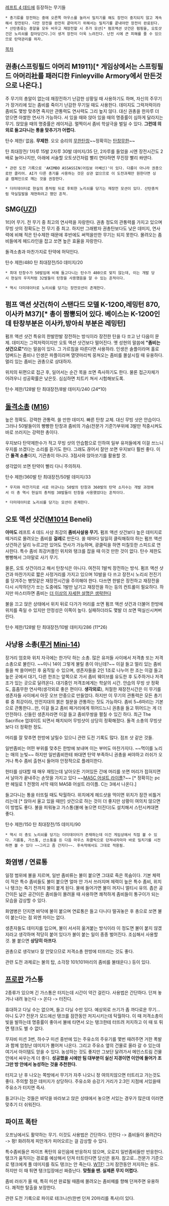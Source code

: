 [[레프트 4 데드]]에 등장하는 무기들

 * 총기류를 장전하는 중에 오른쪽 마우스를 눌러서 밀치기를 해도 장전이 중지되지 않고 계속해서 장전된다. 다만 장전을 완전히 끝마치기 위해서는 밀치기를 끝내야만 장전이 완료된다.
 * 산탄총류는 총알을 모두 비우고 재장전할 시 추가 모션[* 펌프액션 샷건은 펌핑을, 오토샷건은 노리쇠를 잡아당긴다.]이 생겨 장전이 더욱 느려진다. 난전 시에 큰 피해를 줄 수 있으므로 탄약관리를 하자.

[[목차]]

== 권총(스프링필드 아머리 M1911)[* 게임상에서는 스프링필드 아머리社를 패러디한 Finleyville Armory에서 만든것으로 나온다.] ==
주 무기의 총알이 없는데 재장전하기 난감한 상황일 때 사용하기도 하며, 자신의 주무기가 장거리에 있는 좀비를 죽이기 난감한 무기일 때도 사용한다. 데미지도 그럭저럭이라 좀비도 몇방 맞추면 죽지만 관통력도 연사력도 그리 높지 않다. 대신 권총을 한자루 더 얻으면 아쌀한 연사가 가능하다. 서 있을 때와 앉아 있을 때의 명중률이 심하게 달라지는 무기. 앉았을 때의 명중률은 레이저급. 멀찍이서 좀비 학살극을 벌일 수 있다. '''그런데 의외로 들고다니는 통을 맞추기가 어렵다.'''

탄수 제한/
없음. '''무제한'''. 오오 승리의 [[무한탄창]]~~정확히는 [[탄창]][[무한]]~~

탄 최대장전/ 
1자루 15발 
2자루 30발
데미지/35
단, 2자루를 들었을 시엔 장전시간도 2배로 늘어나지만, 아래에 서술할 오토샷건처럼 빨리 연타하면 무진장 빨리 쏴댄다.

 * 관련 도전 기록으로 'AKIMBO ASSASSIN(어킴보 어쌔신)'이 있다. 다름이 아니라 권총으로만 클리어. AI가 다른 총기를 사용하는 것은 상관 없으므로 이 도전과제만 원한다면 싱글 캠페인으로 깨는 것을 권장한다.

 * 더미데이터로 현실의 총처럼 뒤로 후퇴한 노리쇠를 당기는 재장전 모션이 있다. 산탄총처럼 약실일발을 재현하려고 했던 흔적.
== SMG([[UZI]]) ==
1티어 무기. 전 무기 중 최고의 연사력을 자랑한다. 권총 정도의 관통력를 가지고 있으며 무빙 샷의 정확도는 전 무기 중 최고. 하지만 그래봤자 권총탄보다도 낮은 데미지, 연사력에 비해 적은 탄수제한 때문에 후반에도 써먹을만한 무기는 되지 못한다. 몰려오는 좀비들에게 헤드라인을 잡고 쏘면 높은 효율을 자랑한다.

돌격소총과 마찬가지로 탄약에 허덕인다.
 
탄수 제한/480
탄 최대장전/50
데미지/20

 * 최대 탄창수가 50발임에 비해 들고다니는 탄수가 480으로 맞지 않는데, 이는 개발 당시 현실의 우지처럼 32발들이 탄창을 사용했음을 알 수 있는 흔적이다.

 * 역시 더미데이터로 노리쇠를 당기는 장전모션이 존재한다.
== 펌프 액션 샷건(하이 스탠다드 모델 K-1200,레밍턴 870,이사카 M37)[* 총이 짬뽕되어 있다. 베이스는 K-1200인데 탄창부분은 이사카,방아쇠 부분은 레밍턴] ==
펌프 액션 샷건 특유의 한발한발 장전하는 방식이라 장전한 탄을 다 쏘고 난 다음이 문제. 데미지는 그럭저럭이지만 오토 액션 샷건보다 떨어진다. 옛 성현의 말씀에 '''"좀비는 샷건으로"'''라는 말씀이 있다. 그 가르침을 따른다면 사용하라. 인생은 솔플이라며 홀로 덤벼드는 좀비나 인생은 파플이라며 열댓마리씩 뭉쳐오는 좀비를 몰살시킬 때 유용하다. 멀리 있는 좀비는 권총으로 상대하자.

위치의 뒤편으로 접근 후, 일어서는 순간 목을 쏘면 즉사하기도 한다. 물론 접근자체가 어려우니 성공확률은 낮은듯. 심심하면 치트키 쳐서 시험해보도록.

탄수 제한/128발
탄 최대장전/8발
데미지/240 (24*10)

== [[돌격소총]] ([[M16]]) ==
높은 정확도. 강력한 관통력. 쓸 만한 데미지. 빠른 탄창 교체. 대신 무빙 샷은 안습이다. 그러나 50발들이의 빵빵한 탄창과 좀비의 가슴(전문가 기준?)부위에 3발만 적중시켜도 바로 쓰러지는 강력한 총이다.

우지보다 탄약제한수가 적고 무빙 샷의 안습함으로 인하여 일부 유저들에게 이걸 쓰느니 우지를 쓰겠다는 소리를 듣기도 한다. 그래도 끊어서 잘만 쏘면 우지보다 훨씬 좋다. 이건 '''돌격 소총'''이지, 기관총이 아니다. 3점사와 앉아쏘기를 활용할 것.

생각없이 쏘면 탄약이 빨리 다니 주의하자.

탄수 제한/360발
탄 최대장전/50발
데미지/33

 * 우지와 마찬가지로 서로 어긋나는 50발의 탄창과 360발의 탄약 소지수는 개발 과정에서 이 총 역시 현실의 총처럼 30발들이 탄창을 사용했었다는 흔적이다.

 * 더미데이터로 노리쇠를 당기는 모션이 존재한다.
== 오토 액션 샷건([[M1014]] Beneli) ==
'''아마도''' 레프트 4 데드 사상 최강의 '''좀비사살용 무기.''' 펌프 액션 샷건보다 높은 데미지로 떼거리로 몰려오는 좀비를 '''걸레'''로 만든다. 쏠 때마다 일일히 클릭해줘야 하는 펌프 액션 샷건하곤 달리 누르고만 있어도 연사가 가능하며, 광클릭을 하면 미칠듯한 스피드로 연사한다. 특수 좀비 최강커플인 위치와 탱크를 잡을 때 이것 만한 것이 없다. 탄수 제한도 빵빵해서 그야말로 사기 무기.

물론, 오토 샷건이라고 해서 탄창식은 아니다. 여전히 1발씩 장전하는 방식.
펌프 액션 샷건과 마찬가지로 짧은 사정거리를 가지고 있으며 10발을 다 쓰고 장전시 노리쇠 전진기를 당겨주는 병맛같은 재장전시간을 주의해야 한다. 다쓰면 한발은 장전하고 재장전을 다시 시작하던가 쏘는 도중에도 1발만 남기고 재장전을 하는 등의 컨트롤이 필요하다. 하지만 마스터하면 좀비는 [[더 이상의 자세한 설명은 생략한다]]

불을 끄고 앉은 상태에서 위치 뒤로 다가가 머리를 쏘면 펌프 액션 샷건과 더불어 한방에 위치를 죽일 수 있지만 안정성은 이쪽이 높다. 실패하더라도 몇발 더 쏘면 떡실신시켜버린다.

탄수 제한/128발
탄 최대장전/10발
데미지/286 (11*26)
 
== 사냥용 소총([[스텀 루거|루거]] [[Mini-14]]) ==
장거리 엄호와 위치 자극에는 한가닥 하는 소총. 많은 유저들 사이에서 저격총 또는 저격소총으로 불린다. ~~미니 14이 그렇게 불릴 총이 아닌데?~~ 이걸 들고 멀리 있는 좀비들을 싹 쓸어버린 후 움직일 수 있으며, 생존자들을 2인 1조로 나누어 한 조는 이걸 들고 높은 곳에서 대기, 다른 한조는 앞쪽으로 가서 좀비 웨이브를 유도한 후 도주하거나 저격조가 있는 곳으로 달려온다. 대기중인 저격조에게는 학살의 시간. 안습의 무빙 샷 정확도, 흠좀무한 연사력(생각외로 좋은 편이다. '''생각외로'''), 처절한 재장전시간은 이 무기를 생존자들 사이에서 아웃 오브 안중으로 만들었다. 하지만 이 무기의 관통력은 모든 총기류 중 최강이라, 안전지대의 붉은 철문을 관통하는 짓도 가능하다. 좀비 5~6마리는 기본으로 관통한다...만, 이걸 들고 좀비 패거리에게 뛰어드느니 권총을 들고 뛰어드는 게 더 안전하다. 신들린 생존자라면 이걸 들고 좀비무쌍을 펼칠 수 있긴 하다. 최근 The Sacrifice 업데이트 되면서 패치되어 무빙샷이 상당히 정확해졌다. 돌격 소총의 무빙샷보다 더 정확한 정도.

머리를 잘 맞추면 한방에 날릴수 있으니 관련 도전 기록도 많다. 점프 샷 같은 것들.

일반좀비는 어떤 부위를 맞추든 한방에 보내며 이는 부머도 마찬가지다. ~~먹이를 노리는 매의 눈빛~~ 하지만 일반좀비한테 쏴대면 탄약 부족하니 권총을 써야하고 러쉬가 오거나 특수 좀비 출현시 들어야 안정적으로 플레이한다.

헌터를 상대할 때 매우 재밌는데 날아오든 기어있든 간에 머리를 쏘면 머리가 접혀지면서 날아가 끝내주는 손맛을 가지고 있다 ~~[[MA5C 어설트 라이플]]?~~ [* 정확히는 pc판 헤일로 1 전쟁의 서막 때의 MA5B 어설트 라이플. C는 3에서 나온다.]

들고다니는 통을 터뜨릴 때도 탁월하다. 위치에게 헤드샷을 먹이면 위치가 잠깐 비틀거리는데 [* 앉아서 울고 있을 때만] 샷건으로 하는 것이 더 좋지만 상황이 여의치 않으면 이 방법도 좋다. 불을 피워놓고 가스통(불에 놓으면 터진다)도 설치해서 스턴시켜대면 좋다.

탄수 제한/150
탄 최대장전/15
데미지/90

 * 역시 이 총도 노리쇠를 당기는 더미데이터가 존재하는데 이건 게임상에서 직접 볼 수 있다. 기름통, 가스통, 산소통을 든 다음 마우스 좌클릭으로 던져내자마자 바로 밀치기를 시전하면 볼 수 있다 ~~그리고 좀 간지다~~. 후속작에서도 그대로 적용됨.
== 화염병 / 연료통 ==
일정 범위에 불을 지르며, 일반 좀비류는 불이 붙으면 그대로 죽은 목숨이다. 기본 체력이 적은 특수 좀비들도 불이 붙으면 얼마 안 가서 쓰러지며 체력이 높은 특수 좀비, 위치나 탱크는 죽기 전까지 불이 붙게 된다. 물에 들어가면 불이 꺼지니 멀티시 유의.
좁은 공간이든 넓은 공간이든 좀비들이 몰려올 때 사용하면 쾌적하게 좀비들이 통구이가 되는 모습을 감상할 수 있다.

화염병은 던지면 바닥에 불이 붙으며 연료통은 들고 다니다 떨궈놓은 후 총으로 쏘면 불이 붙는다는 점 외엔 차이는 없다.

생존자들도 데미지를 입으며, 불이 서서히 옮겨붙는 방식이라 이 정도면 불이 붙지 않겠지라고 생각하며 적당히 붙어 있다가 불이 붙는 일이 종종 벌어진다. 조심해서 사용할 것. 불 붙으면 '''상당히 아프다'''.

권총으로 생각보다 잘 안맞으므로 저격소총 한방에 터뜨리는 것도 좋다.

관련 도전 과제로는 불의 탑, 소각장 101(101마리의 좀비를 불태운다.) 등이 있다.
 
== [[프로판]] 가스통 ==
2종류가 있으며 긴 가스통은 터지는데 시간이 약간 걸린다. 사용법은 간단하다. 던져 놓거나 내려 놓는다 -> 쏜다 -> 터진다.

휴대하고 다닐 수는 없으며, 들고 다닐 수만 있다. 예상외로 쓰기가 좀 까다로운 무기...아니 도구? 전문가 모드에선 탱크를 잠깐동안 저지시키는데 탁월하다. 이 때 저격소총이 빛을 발하는데 명중률이 좋아서 불에 타면서 오는 탱크한테 터뜨려 저지하고 이 때 또 튀면 탱크도 별 수 없다.

무자비 미션 3번, 하수구 미션 중반에 있는 주유소의 주유기를 몇번 때려주면 거한 폭발과 함께 엄청난 데미지가 뿜어져 나온다. 그리고 주유소 옆의 건물로 올라 갈 수 있는데 여기서 아이템도 얻을 수 있다. 농성하는 것도 좋지만 그보단 달려가서 메인스트림 건물 안에서 싸우는게 더 좋다. '''성공했을 시에만 팀 대부분이 실신 지경이면 이안에 들어가 조그만 방 안에서 농성하는 것을 추천한다.'''

터지고 난 후 나오는 쪽방에서 무기가 자주 나오니 정 여의치않으면 터트리고 가는것도 좋다. 주의할 점은 데미지가 상당하다. 주유소와 승강기 거리가 2:3인 지점에 서있을때 주유소가 터지면 즉사.

들고다니는 것들은 바닥을 바라보고 앉은 상태에서 놓으면 서있는 경우가 많은데 이러면 맞추기 더 쉬워진다.

== 파이프 폭탄 ==
오프닝에서도 활약하는 무기. 이것도 사용법은 간단하다. 던진다 -> 좀비들이 몰려간다 -> 펑! 화려하게 피안개가 피어오르는 걸 감상할 수 있다.

특수좀비들은 파이프 폭탄의 유인음에 반응하지 않으며, 오로지 일반좀비들만 반응한다. 탱크가 움직이는 경로를 예상해서 던져 터트린다면 당신은 용자. 참고로...전문가 기준으로 탱크에게 풀 데미지를 줘도 탱크는 안 죽는다. [[WTF]]! 그저 잠깐동안 저지하는 용도. 하지만 이 때 튀면 탱크입장에선 짜증난다. '''맞췄을 땐. 실제론 무지 어렵다.'''

좀비 러쉬가 올 때, 특히 미션 완료될 때쯤에 몰려오는 좀비떼를 향해 던져주면 유용하다. 쾌적한 탈출을 보장한다.

관련 도전 기록으로 파이로 테크니션(한번 던져 20마리를 폭사)이 있다.

